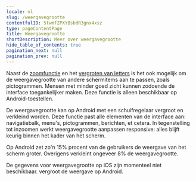 ```yaml
---
locale: nl
slug: /weergavegrootte
contentfulID: 5twmfZPXYBsbdR3gnx4xsz
type: pageContentPage
title: Weergavegrootte
shortDescription: Meer over weergavegrootte
hide_table_of_contents: true
pagination_next: null
pagination_prev: null
---
```


Naast de [zoomfunctie](/nl/stats/zoom) en het [vergroten van letters](/nl/articles/assistive-technologies/text-enlargement) is het ook mogelijk om de weergavegrootte van andere schermitems aan te passen, zoals pictogrammen. Mensen met minder goed zicht kunnen zodoende de interface toegankelijker maken. Deze functie is alleen beschikbaar op Android-toestellen.

De weergavegrootte kan op Android met een schuifregelaar vergroot en verkleind worden. Deze functie past alle elementen van de interface aan: navigatiebalk, menu's, pictogrammen, berichten, et cetera. In tegenstelling tot inzoomen werkt weergavegrootte aanpassen responsive: alles blijft keurig binnen het kader van het scherm.

Op Android zet zo'n 15% procent van de gebruikers de weergave van het scherm groter. Overigens verkleint ongeveer 8% de weergavegrootte.

<TwoColumnBlock>
  <LeftColumn>
    <ColumnRow>
      <TextBlock
        showBackgroundColor={true}>
        De gegevens voor weergavegrootte op iOS zijn momenteel niet beschikbaar. 
        <CustomLink url="/nl/stats/weergavegrootte" label="Meer over weergavegrootte" external={false}/>
      </TextBlock>
    </ColumnRow>
  </LeftColumn>
  <RightColumn>
    <ColumnRow>
      <PercentageBlock
        metrics={[
          { title: 'Weergavegrootte', key: 'android-screen_display_scale_default_comparison-bigger', isPercentage: true }
        ]}
        linkLabel="Meer over weergavegrootte"
        linkUrl="/nl/stats/weergavegrootte">
        vergroot de weergave op Android.
      </PercentageBlock>
    </ColumnRow>
  </RightColumn>
</TwoColumnBlock>